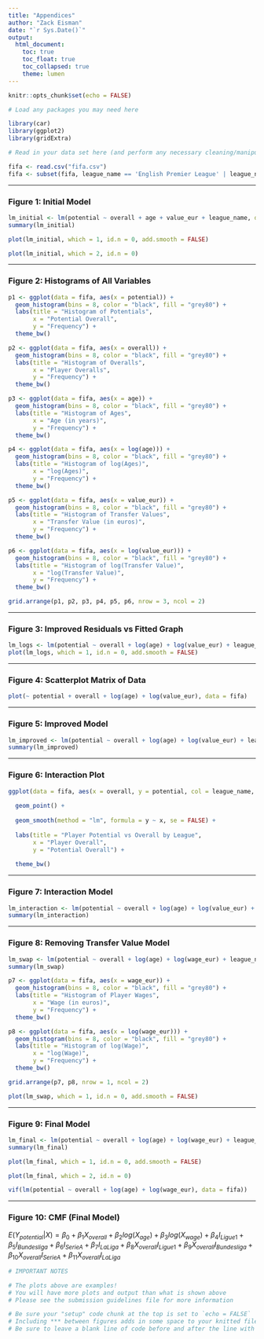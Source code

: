 ---
title: "Appendices"
author: "Zack Eisman"
date: "`r Sys.Date()`"
output:
  html_document:
    toc: true
    toc_float: true
    toc_collapsed: true
    theme: lumen
---

```{r setup, include = FALSE}
knitr::opts_chunk$set(echo = FALSE)
```


```{r include = FALSE}
# Load any packages you may need here

library(car)
library(ggplot2)
library(gridExtra)
```


```{r include = FALSE}
# Read in your data set here (and perform any necessary cleaning/manipulation)

fifa <- read.csv("fifa.csv")
fifa <- subset(fifa, league_name == 'English Premier League' | league_name == 'Spain Primera Division' | league_name == 'Italian Serie A' | league_name == 'German 1. Bundesliga' | league_name == 'French Ligue 1')
```

***

### Figure 1: Initial Model

```{r}
lm_initial <- lm(potential ~ overall + age + value_eur + league_name, data = fifa)
summary(lm_initial)
```

```{r}
plot(lm_initial, which = 1, id.n = 0, add.smooth = FALSE)
```

```{r}
plot(lm_initial, which = 2, id.n = 0)
```

***

### Figure 2: Histograms of All Variables

```{r}
p1 <- ggplot(data = fifa, aes(x = potential)) + 
  geom_histogram(bins = 8, color = "black", fill = "grey80") + 
  labs(title = "Histogram of Potentials",
       x = "Potential Overall",
       y = "Frequency") + 
  theme_bw()

p2 <- ggplot(data = fifa, aes(x = overall)) + 
  geom_histogram(bins = 8, color = "black", fill = "grey80") + 
  labs(title = "Histogram of Overalls",
       x = "Player Overalls",
       y = "Frequency") + 
  theme_bw()

p3 <- ggplot(data = fifa, aes(x = age)) + 
  geom_histogram(bins = 8, color = "black", fill = "grey80") + 
  labs(title = "Histogram of Ages",
       x = "Age (in years)",
       y = "Frequency") + 
  theme_bw()

p4 <- ggplot(data = fifa, aes(x = log(age))) + 
  geom_histogram(bins = 8, color = "black", fill = "grey80") + 
  labs(title = "Histogram of log(Ages)",
       x = "log(Ages)",
       y = "Frequency") + 
  theme_bw()

p5 <- ggplot(data = fifa, aes(x = value_eur)) + 
  geom_histogram(bins = 8, color = "black", fill = "grey80") + 
  labs(title = "Histogram of Transfer Values",
       x = "Transfer Value (in euros)",
       y = "Frequency") + 
  theme_bw()

p6 <- ggplot(data = fifa, aes(x = log(value_eur))) + 
  geom_histogram(bins = 8, color = "black", fill = "grey80") + 
  labs(title = "Histogram of log(Transfer Value)",
       x = "log(Transfer Value)",
       y = "Frequency") + 
  theme_bw()

grid.arrange(p1, p2, p3, p4, p5, p6, nrow = 3, ncol = 2)
```

***

### Figure 3: Improved Residuals vs Fitted Graph

```{r}
lm_logs <- lm(potential ~ overall + log(age) + log(value_eur) + league_name, data = fifa)
plot(lm_logs, which = 1, id.n = 0, add.smooth = FALSE)
```

***

### Figure 4: Scatterplot Matrix of Data

```{r}
plot(~ potential + overall + log(age) + log(value_eur), data = fifa)
```

***

### Figure 5: Improved Model

```{r}
lm_improved <- lm(potential ~ overall + log(age) + log(value_eur) + league_name, data = fifa)
summary(lm_improved)
```

***

### Figure 6: Interaction Plot

```{r}
ggplot(data = fifa, aes(x = overall, y = potential, col = league_name, shape = league_name)) + 
  
  geom_point() +
  
  geom_smooth(method = "lm", formula = y ~ x, se = FALSE) +
  
  labs(title = "Player Potential vs Overall by League",
       x = "Player Overall",
       y = "Potential Overall") +
  
  theme_bw()
```

***

### Figure 7: Interaction Model

```{r}
lm_interaction <- lm(potential ~ overall + log(age) + log(value_eur) + league_name + league_name * overall, data = fifa)
summary(lm_interaction)
```

***

### Figure 8: Removing Transfer Value Model

```{r}
lm_swap <- lm(potential ~ overall + log(age) + log(wage_eur) + league_name + league_name * overall, data = fifa)
summary(lm_swap)
```

```{r}
p7 <- ggplot(data = fifa, aes(x = wage_eur)) + 
  geom_histogram(bins = 8, color = "black", fill = "grey80") + 
  labs(title = "Histogram of Player Wages",
       x = "Wage (in euros)",
       y = "Frequency") + 
  theme_bw()

p8 <- ggplot(data = fifa, aes(x = log(wage_eur))) + 
  geom_histogram(bins = 8, color = "black", fill = "grey80") + 
  labs(title = "Histogram of log(Wage)",
       x = "log(Wage)",
       y = "Frequency") + 
  theme_bw()

grid.arrange(p7, p8, nrow = 1, ncol = 2)
```

```{r}
plot(lm_swap, which = 1, id.n = 0, add.smooth = FALSE)
```

***

### Figure 9: Final Model

```{r}
lm_final <- lm(potential ~ overall + log(age) + log(wage_eur) + league_name + league_name * overall, data = fifa)
summary(lm_final)
```

```{r}
plot(lm_final, which = 1, id.n = 0, add.smooth = FALSE)
```

```{r}
plot(lm_final, which = 2, id.n = 0)
```

```{r}
vif(lm(potential ~ overall + log(age) + log(wage_eur), data = fifa))
```


***

### Figure 10: CMF (Final Model)

$E(Y_{potential}|X) = \beta_0 + \beta_1 X_{overall} + \beta_2 log(X_{age}) + \beta_3 log(X_{wage}) +  \beta_4 I_{Ligue 1} + \beta_5 I_{Bundesliga}  + \beta_6 I_{SerieA}  + \beta_7 I_{La Liga} + \beta_8 X_{overall}I_{Ligue 1} + \beta_9 X_{overall}I_{Bundesliga} + \beta_{10}  X_{overall}I_{SerieA} + \beta_{11} X_{overall}I_{LaLiga}$



```{r include = FALSE}
# IMPORTANT NOTES

# The plots above are examples! 
# You will have more plots and output than what is shown above
# Please see the submission guidelines file for more information

# Be sure your "setup" code chunk at the top is set to `echo = FALSE`
# Including *** between figures adds in some space to your knitted file
# Be sure to leave a blank line of code before and after the line with ***
```







